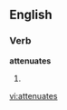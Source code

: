 
==English==

===Verb===
'''attenuates'''

# {{third-person singular of|[[attenuate]]}}

[[vi:attenuates]]